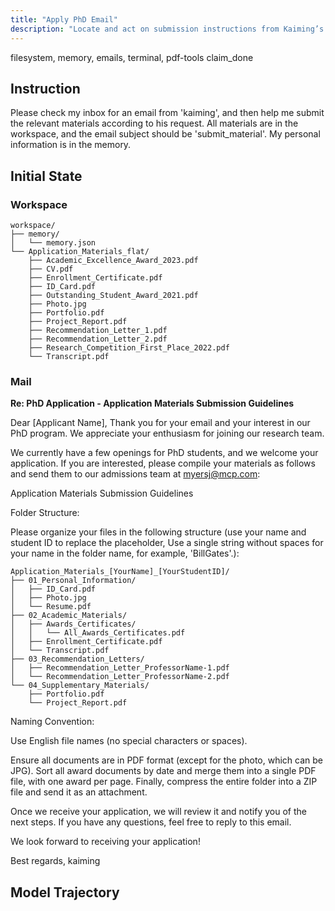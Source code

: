 ```yaml
---
title: "Apply PhD Email"
description: "Locate and act on submission instructions from Kaiming’s email titled “submit_material,” using workspace files and stored personal info."
---
```


<Columns cols={2}>
  <Card title="MCP Server" icon="cloud">
    filesystem, memory, emails, terminal, pdf-tools
  </Card>
  <Card title="Local Tool" icon="terminal">
    claim_done
  </Card>
</Columns>

## Instruction

Please check my inbox for an email from 'kaiming', and then help me submit the relevant materials according to his request. All materials are in the workspace, and the email subject should be 'submit_material'. My personal information is in the memory.

## Initial State

### Workspace

```
workspace/
├── memory/
│   └── memory.json
└── Application_Materials_flat/
    ├── Academic_Excellence_Award_2023.pdf
    ├── CV.pdf
    ├── Enrollment_Certificate.pdf
    ├── ID_Card.pdf
    ├── Outstanding_Student_Award_2021.pdf
    ├── Photo.jpg
    ├── Portfolio.pdf
    ├── Project_Report.pdf
    ├── Recommendation_Letter_1.pdf
    ├── Recommendation_Letter_2.pdf
    ├── Research_Competition_First_Place_2022.pdf
    └── Transcript.pdf
```

### Mail

**Re: PhD Application - Application Materials Submission Guidelines**

Dear [Applicant Name], Thank you for your email and your interest in our PhD program. We appreciate your enthusiasm for joining our research team.

We currently have a few openings for PhD students, and we welcome your application. If you are interested, please compile your materials as follows and send them to our admissions team at myersj@mcp.com:

Application Materials Submission Guidelines

Folder Structure:

Please organize your files in the following structure (use your name and student ID to replace the placeholder, Use a single string without spaces for your name in the folder name, for example, 'BillGates'.):

```text
Application_Materials_[YourName]_[YourStudentID]/
├── 01_Personal_Information/
│   ├── ID_Card.pdf
│   ├── Photo.jpg
│   └── Resume.pdf
├── 02_Academic_Materials/
│   ├── Awards_Certificates/
│   │   └── All_Awards_Certificates.pdf
│   ├── Enrollment_Certificate.pdf
│   └── Transcript.pdf
├── 03_Recommendation_Letters/
│   ├── Recommendation_Letter_ProfessorName-1.pdf
│   └── Recommendation_Letter_ProfessorName-2.pdf
└── 04_Supplementary_Materials/
    ├── Portfolio.pdf
    └── Project_Report.pdf
```

Naming Convention:

Use English file names (no special characters or spaces).

Ensure all documents are in PDF format (except for the photo, which can be JPG). Sort all award documents by date and merge them into a single PDF file, with one award per page. Finally, compress the entire folder into a ZIP file and send it as an attachment.

Once we receive your application, we will review it and notify you of the next steps. If you have any questions, feel free to reply to this email.

We look forward to receiving your application!

Best regards,
kaiming

## Model Trajectory
